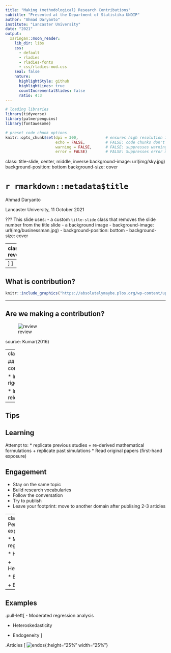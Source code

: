 ```yaml
---
title: "Making (methodological) Research Contributions"
subtitle: "Presented at the Department of Statistika UNDIP"
author: "Ahmad Daryanto"
institute: "Lancaster University"
date: "2021"
output:
  xaringan::moon_reader:
    lib_dir: libs
    css:
      - default
      - rladies
      - rladies-fonts
      - css/rladies-mod.css
    seal: false
    nature:
      highlightStyle: github
      highlightLines: true
      countIncrementalSlides: false
      ratio: 4:3
---
```


```r
# loading libraries
library(tidyverse)
library(palmerpenguins)
library(fontawesome)

# preset code chunk options
knitr::opts_chunk$set(dpi = 300,            # ensures high resolution images
                      echo = FALSE,         # FALSE: code chunks don't show
                      warning = FALSE,      # FALSE: suppresses warning messages
                      error = FALSE)        # FALSE: Suppresses error messages
```

class: title-slide, center, middle, inverse
background-image: url(img/sky.jpg)
background-position: bottom
background-size: cover

# `r rmarkdown::metadata$title`

Ahmad Daryanto

Lancaster University, 11 October 2021

???
This slide uses:
- a custom `title-slide` class that removes the slide number from the title slide
- a background image
  - background-image: url(img/businessman.jpg)
  - background-position: bottom
  - background-size: cover

---
class: reverse

.left-column[
# Webinar
]

.right-column[

## Types of research articles


* Conceptual: theory, methodology 

* Review: narrative, meta-analysis, bibliometric

* Empirical: survey, experiment, econometric modelling
  
  

.footnote[

----
]
]


---
## What is contribution?


```r
knitr::include_graphics("https://absolutelymaybe.plos.org/wp-content/uploads/sites/8/2020/05/Eureka.jpg")
```


---

## Are we making a contribution?

![review](img/review_process.gif)

source: Kumar(2016)

---
class: reverse

## Why contributions?

* Increasing rigour

* Increasing relevance
---

## Tips

## Learning

Attempt to: 
 * replicate previous studies
   + re-derived mathematical formulations
   + replicate past simulations
 * Read original papers (first-hand exposure)

## Engagement
 * Stay on the same topic
 * Build research vocabularies
 * Follow the conversation
 * Try to publish
 * Leave your footprint: move to another domain after publising 2-3 articles

---
class: reverse
## Personal experiences

* Moderated regression analysis

* Heteroskedasticity

  + HeteroskedasticityV3 

* Endogeneity
  
  + EndoS
  
---
## Examples

.pull-left[
- Moderated regression analysis

- Heteroskedasticity

- Endogeneity
]

.Articles [
![endos](/img/endos.png){:height="25%" width="25%"}

